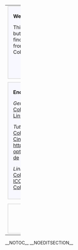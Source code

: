 {| width="100%"
|-
| width="52%" style="vertical-align:top" |
<div style="margin: 0; margin-right:10px; border: 2px solid #dfdfdf; background-color:#f8f8ff;">
<!--   Begrüßung  -->
<div style="padding: 0.3em 1em 0.7em 1em;">

'''Welcome to ColourWiki!'''

This site provides a collection of information regarding mainly, but not limited to, [http://www.opensource.org Open Source] [http://en.wikipedia.org/wiki/Color_management Colour Management]. You can find concepts, descriptions, technical proposals, extractions from [[OpenICC|email]] or IRC discussions, articles and related links. ColourWiki is used by some [[OpenICC]] members.
</div>
<div align="right"><small>'''[[ColourWiki:About|Informations about ColourWiki]]'''</small></div>
</div>

<div style="margin: 0;  margin-right:10px; margin-top:10px; border: 2px solid #dfdfdf; background-color:#f8f8ff;">
<div style="padding: 0.3em 1em 0.7em 1em;">
<!-- kind of user documentation and tutorials -->
'''End User Documentation'''

''General:''<br>
[http://en.wikipedia.org/wiki/Color_management Color Management]::Wikipedia<br>
[http://en.wikipedia.org/wiki/Linux_color_management Linux Color Management]::Wikipedia

''Tutorials:''<br>
[http://docs.scribus.net/index.php?page=cms Color management with Scribus, an Introduction]<br>
[http://www.behrmann.name/index.php?option=com_weblinks&task=view&catid=67&id=56&Itemid=85 CinePaint - 16-bit imaging. From digital camera to print]  [[http://www.behrmann.name/index.php?option=com_weblinks&task=view&catid=67&id=54&Itemid=86 de]]

''Link collections:''<br>
[http://www.behrmann.name/index.php?option=com_weblinks&catid=69&Itemid=95 Colour managed Applications]::Behrmann<br>
[http://www.behrmann.name/index.php?option=com_weblinks&catid=73&Itemid=95 ICC profiles]::Behrmann<br>
[http://www.scribus.net/index.php?name=Web_Links&req=viewlink&cid=4 Color Management]::Scribus
</div>
</div>

| width="48%" style="vertical-align:top" |
<div style="margin:0; border:2px solid #dfdfdf; padding: 0em 1em 1em 1em; background-color:#F8F8FF;">
'''Specifications'''


*[[ICC Profiles in X Specification 0.4|ICC Profiles in X Specification]]
*[[ICC meta Tag for Monitor Profiles 1.0|ICC meta Tag for Monitor Profiles]]
*[[OpenICC Configuration 0.1]]
*[[OpenIccDirectoryProposal|OpenICC Directory Proposal]]
*[[Oyranos X11 Requirements]]
</div>

<div style="margin:0; margin-top:10px;  border:2px solid #dfdfdf; padding: 0em 1em 1em 1em; background-color:#F8F8FF;">
'''Discussion'''
*[[What the users want]]
*[[Concepts|Concepts Discussion]]
*[[Device Settings]]
*[[Monitor Configuration]]
*[[Standards]]
*[[ColourMatchingModuls]]
*[[Applications]] - colour management (CM) capable programs
</div>

|-
|colspan="2" style="vertical-align:top" |
<div style="margin: 0; margin-top:8px; padding: 0em 0.3em 0.3em 0.3em; border: 2px solid #dfdfdf;">
<div align="middle">
'''Related Projects'''

[http://www.freedesktop.org/wiki/OpenIcc OpenICC] - [http://www.color.org ICC] - [http://www.coloraid.de www.coloraid.de] - [http://www.freedesktop.org/ www.freedesktop.org] - [http://create.freedesktop.org/wiki Create]
</div>
</div>
|}
__NOTOC__
__NOEDITSECTION__
